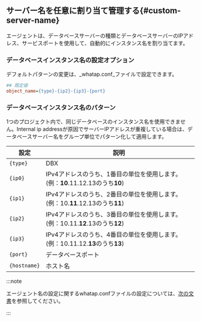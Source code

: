 ## サーバー名を任意に割り当て管理する{#custom-server-name}

エージェントは、データベースサーバーの種類とデータベースサーバーのIPアドレス、サービスポートを使用して、自動的にインスタンス名を割り当てます。

### データベースインスタンス名の設定オプション

デフォルトパターンの変更は、_whatap.conf_ファイルで設定できます。

```ini title='whatap.conf'
## 既定値
object_name={type}-{ip2}-{ip3}-{port}
```

### データベースインスタンス名のパターン

1つのプロジェクト内で、同じデータベースのインスタンス名を使用できません。Internal ip addressが原因でサーバーIPアドレスが重複している場合は、データベースサーバー名をグループ単位でパターン化して適用します。

| 設定           | 説明                                                                        |
| ------------ | ------------------------------------------------------------------------- |
| `{type}`     | DBX                                                                       |
| `{ip0}`      | IPv4アドレスのうち、1番目の単位を使用します。(例：**10**.11.12.13のうち**10**)  |
| `{ip1}`      | IPv4アドレスのうち、2番目の単位を使用します。(例：10.**11**.12.13のうち**11**)  |
| `{ip2}`      | IPv4アドレスのうち、3番目の単位を使用します。(例：10.11.**12**.13のうち**12**)  |
| `{ip3}`      | IPv4アドレスのうち、4番目の単位を使用します。(例：10.11.12.**13**のうち**13**)  |
| `{port}`     | データベースポート                                                                 |
| `{hostname}` | ホスト名                                                                      |

:::note

エージェント名の設定に関するwhatap.confファイルの設定については、[次の文書](agent-naming)を参照してください。

:::
